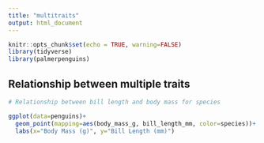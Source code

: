 ```yaml
---
title: "multitraits"
output: html_document
---
```


```r
knitr::opts_chunk$set(echo = TRUE, warning=FALSE)
library(tidyverse)
library(palmerpenguins)
```

## Relationship between multiple traits

```r
# Relationship between bill length and body mass for species

ggplot(data=penguins)+
  geom_point(mapping=aes(body_mass_g, bill_length_mm, color=species))+
  labs(x="Body Mass (g)", y="Bill Length (mm)")
```